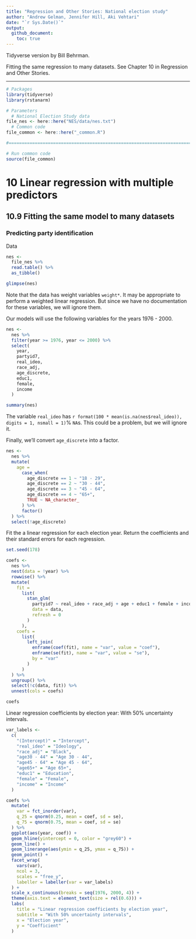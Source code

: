 ```yaml
---
title: "Regression and Other Stories: National election study"
author: "Andrew Gelman, Jennifer Hill, Aki Vehtari"
date: "`r Sys.Date()`"
output:
  github_document:
    toc: true
---
```

Tidyverse version by Bill Behrman.

Fitting the same regression to many datasets. See Chapter 10 in
Regression and Other Stories.

-------------

```r
# Packages
library(tidyverse)
library(rstanarm)

# Parameters
  # National Election Study data
file_nes <- here::here("NES/data/nes.txt")
  # Common code
file_common <- here::here("_common.R")

#===============================================================================

# Run common code
source(file_common)
```

# 10 Linear regression with multiple predictors

## 10.9 Fitting the same model to many datasets

### Predicting party identification

Data

```r
nes <-
  file_nes %>% 
  read.table() %>% 
  as_tibble()

glimpse(nes)
```

Note that the data has weight variables `weight*`. It may be appropriate to perform a weighted linear regression. But since we have no documentation for these variables, we will ignore them.

Our models will use the following variables for the years 1976 - 2000.

```r
nes <- 
  nes %>% 
  filter(year >= 1976, year <= 2000) %>% 
  select(
    year,
    partyid7,
    real_ideo,
    race_adj,
    age_discrete,
    educ1,
    female,
    income
  )

summary(nes)
```

The variable `real_ideo` has `r format(100 * mean(is.na(nes$real_ideo)), digits = 1, nsmall = 1)`% `NA`s. This could be a problem, but we will ignore it.

Finally, we'll convert `age_discrete` into a factor.

```r
nes <- 
  nes %>% 
  mutate(
    age =
      case_when(
        age_discrete == 1 ~ "18 - 29",
        age_discrete == 2 ~ "30 - 44",
        age_discrete == 3 ~ "45 - 64",
        age_discrete == 4 ~ "65+",
        TRUE ~ NA_character_
      ) %>% 
      factor()
  ) %>% 
  select(!age_discrete)
```

Fit the a linear regression for each election year. Return the coefficients and their standard errors for each regression.

```r
set.seed(178)

coefs <- 
  nes %>% 
  nest(data = !year) %>% 
  rowwise() %>% 
  mutate(
    fit =
      list(
        stan_glm(
          partyid7 ~ real_ideo + race_adj + age + educ1 + female + income,
          data = data,
          refresh = 0
        )
      ),
    coefs =
      list(
        left_join(
          enframe(coef(fit), name = "var", value = "coef"),
          enframe(se(fit), name = "var", value = "se"),
          by = "var"
        )
      )
  ) %>% 
  ungroup() %>% 
  select(!c(data, fit)) %>% 
  unnest(cols = coefs)

coefs
```

Linear regression coefficients by election year: With 50% uncertainty intervals.

```r
var_labels <- 
  c(
    "(Intercept)" = "Intercept",
    "real_ideo" = "Ideology",
    "race_adj" = "Black",
    "age30 - 44" = "Age 30 - 44",
    "age45 - 64" = "Age 45 - 64",
    "age65+" = "Age 65+",
    "educ1" = "Education",
    "female" = "Female",
    "income" = "Income"
  )

coefs %>% 
  mutate(
    var = fct_inorder(var),
    q_25 = qnorm(0.25, mean = coef, sd = se),
    q_75 = qnorm(0.75, mean = coef, sd = se)
  ) %>% 
  ggplot(aes(year, coef)) +
  geom_hline(yintercept = 0, color = "grey60") +
  geom_line() +
  geom_linerange(aes(ymin = q_25, ymax = q_75)) +
  geom_point() +
  facet_wrap(
    vars(var),
    ncol = 3,
    scales = "free_y",
    labeller = labeller(var = var_labels)
  ) +
  scale_x_continuous(breaks = seq(1976, 2000, 4)) +
  theme(axis.text = element_text(size = rel(0.6))) +
  labs(
    title = "Linear regression coefficients by election year",
    subtitle = "With 50% uncertainty intervals",
    x = "Election year",
    y = "Coefficient"
  )
```

